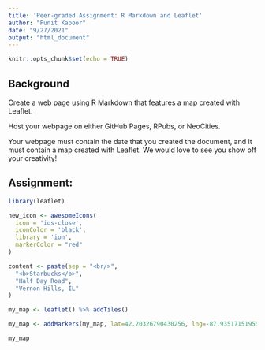 ```yaml
---
title: 'Peer-graded Assignment: R Markdown and Leaflet'
author: "Punit Kapoor"
date: "9/27/2021"
output: "html_document"
---
```


```r
knitr::opts_chunk$set(echo = TRUE)
```
## Background
Create a web page using R Markdown that features a map created with Leaflet. 

Host your webpage on either GitHub Pages, RPubs, or NeoCities.

Your webpage must contain the date that you created the document, and it must contain a map created with Leaflet. We would love to see you show off your creativity! 

## Assignment:

```r
library(leaflet)

new_icon <- awesomeIcons(
  icon = 'ios-close',
  iconColor = 'black',
  library = 'ion',
  markerColor = "red"
)

content <- paste(sep = "<br/>",
  "<b>Starbucks</b>",
  "Half Day Road",
  "Vernon Hills, IL"
)

my_map <- leaflet() %>% addTiles()

my_map <- addMarkers(my_map, lat=42.20326790430256, lng=-87.93517151955625, popup = "Starbucks Coffee", icon= new_icon)

my_map
```
